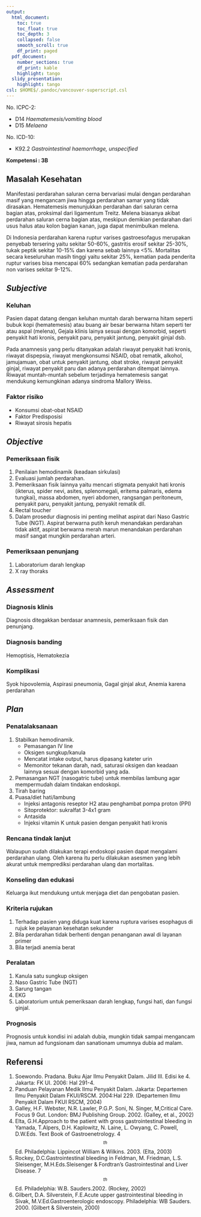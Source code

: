 ```yaml
---
output:
  html_document:
    toc: true
    toc_float: true
    toc_depth: 3
    collapsed: false
    smooth_scroll: true
    df_print: paged
  pdf_document:
    number_sections: true
    df_print: kable
    highlight: tango
  slidy_presentation:
    highlight: tango
csl: $HOME$/.pandoc/vancouver-superscript.csl
---
```


No. ICPC-2:

* D14 *Haematemesis/vomiting blood*
* D15 *Melaena*

No. ICD-10:

* K92.2 *Gastrointestinal haemorrhage, unspecified*

**Kompetensi 	: 3B**

## Masalah Kesehatan

Manifestasi perdarahan saluran cerna bervariasi mulai dengan perdarahan masif
yang mengancam jiwa hingga perdarahan samar yang tidak dirasakan. Hematemesis
menunjukkan perdarahan dari saluran cerna bagian atas, proksimal dari
ligamentum Treitz. Melena biasanya akibat perdarahan saluran cerna bagian atas,
meskipun demikian perdarahan dari usus halus atau kolon bagian kanan, juga
dapat menimbulkan melena.

Di Indonesia perdarahan karena ruptur varises gastroesofagus merupakan penyebab
tersering yaitu sekitar 50-60%, gastritis erosif sekitar 25-30%, tukak peptik
sekitar 10-15% dan karena sebab lainnya <5%. Mortalitas secara keseluruhan
masih tinggi yaitu sekitar 25%, kematian pada penderita ruptur varises bisa
mencapai 60% sedangkan kematian pada perdarahan non varises sekitar 9-12%.

## *Subjective*

### Keluhan

Pasien dapat datang dengan keluhan muntah darah berwarna hitam seperti bubuk
kopi (hematemesis) atau buang air besar berwarna hitam seperti ter atau aspal
(melena), Gejala klinis lainya sesuai dengan komorbid, seperti penyakit hati
kronis, penyakit paru, penyakit jantung, penyakit ginjal dsb.

Pada anamnesis yang perlu ditanyakan adalah riwayat penyakit hati kronis,
riwayat dispepsia, riwayat mengkonsumsi NSAID, obat rematik, alkohol,
jamujamuan, obat untuk penyakit jantung, obat stroke, riwayat penyakit ginjal,
riwayat penyakit paru dan adanya perdarahan ditempat lainnya. Riwayat
muntah-muntah sebelum terjadinya hematemesis sangat mendukung kemungkinan
adanya sindroma Mallory Weiss.

### Faktor risiko

* Konsumsi obat-obat NSAID
* Faktor Predisposisi
* Riwayat sirosis hepatis

## *Objective*

### Pemeriksaan fisik

1. Penilaian hemodinamik (keadaan sirkulasi)
2. Evaluasi jumlah perdarahan.
3. Pemeriksaan fisik lainnya yaitu mencari stigmata penyakit hati kronis
   (ikterus, spider nevi, asites, splenomegali, eritema palmaris, edema
   tungkai), massa abdomen, nyeri abdomen, rangsangan peritoneum, penyakit
   paru, penyakit jantung, penyakit rematik dll.
4. Rectal toucher
5. Dalam prosedur diagnosis ini penting melihat aspirat dari Naso Gastric Tube
   (NGT). Aspirat berwarna putih keruh menandakan perdarahan tidak aktif,
   aspirat berwarna merah marun menandakan perdarahan masif sangat mungkin
   perdarahan arteri.

### Pemeriksaan penunjang

1. Laboratorium darah lengkap
2. X ray thoraks

## *Assessment*

### Diagnosis klinis

Diagnosis ditegakkan berdasar anamnesis, pemeriksaan fisik dan penunjang.

### Diagnosis banding

Hemoptisis, Hematokezia

### Komplikasi

Syok hipovolemia, Aspirasi pneumonia, Gagal ginjal akut, Anemia karena
perdarahan

## *Plan*

### Penatalaksanaan

1. Stabilkan hemodinamik.
   * Pemasangan IV line
   * Oksigen sungkup/kanula
   * Mencatat intake output, harus dipasang kateter urin
   * Memonitor tekanan darah, nadi, saturasi oksigen dan keadaan lainnya sesuai
     dengan komorbid yang ada.
2. Pemasangan NGT (nasogatric tube) untuk membilas lambung agar mempermudah
   dalam tindakan endoskopi.
3. Tirah baring
4. Puasa/diet hati/lambung
   * Injeksi antagonis reseptor H2 atau penghambat pompa proton (PPI)
   * Sitoprotektor: sukralfat 3-4x1 gram
   * Antasida
   * Injeksi vitamin K untuk pasien dengan penyakit hati kronis

### Rencana tindak lanjut

Walaupun sudah dilakukan terapi endoskopi pasien dapat mengalami perdarahan
ulang. Oleh karena itu perlu dilakukan asesmen yang lebih akurat untuk
memprediksi perdarahan ulang dan mortalitas.

### Konseling dan edukasi

Keluarga ikut mendukung untuk menjaga diet dan pengobatan pasien.

### Kriteria rujukan

1. Terhadap pasien yang diduga kuat karena ruptura varises esophagus di rujuk
   ke pelayanan kesehatan sekunder
2. Bila perdarahan tidak berhenti dengan penanganan awal di layanan primer
3. Bila terjadi anemia berat

### Peralatan

1. Kanula satu sungkup oksigen
1. Naso Gastric Tube (NGT)
1. Sarung tangan
1. EKG
5. Laboratorium untuk pemeriksaan darah lengkap, fungsi hati, dan fungsi
   ginjal.

### Prognosis

Prognosis untuk kondisi ini adalah dubia, mungkin tidak sampai mengancam jiwa,
namun ad fungsionam dan sanationam umumnya dubia ad malam.

## Referensi
1. Soewondo. Pradana. Buku Ajar Ilmu Penyakit Dalam. Jilid III. Edisi ke 4.
   Jakarta: FK UI. 2006: Hal 291-4.
2. Panduan Pelayanan Medik Ilmu Penyakit Dalam. Jakarta: Departemen Ilmu
   Penyakit Dalam FKUI/RSCM. 2004:Hal 229. (Departemen Ilmu Penyakit Dalam FKUI
   RSCM, 2004)
3. Galley, H.F. Webster, N.R. Lawler, P.G.P. Soni, N. Singer, M,Critical Care.
   Focus 9 Gut. London: BMJ Publishing Group. 2002. (Galley, et al., 2002)
4. Elta, G.H.Approach to the patient with gross gastrointestinal bleeding in
   Yamada, T.Alpers, D.H. Kaplowitz, N. Laine, L. Owyang, C. Powell, D.W.Eds.
   Text Book of Gastroenetrology. 4$$^{th}$$ Ed. Philadelphia: Lippincot William &
   Wilkins. 2003. (Elta, 2003)
5. Rockey, D.C.Gastrointestinal bleeding in Feldman, M. Friedman, L.S.
   Sleisenger, M.H.Eds.Sleisenger & Fordtran’s Gastrointestinal and Liver
   Disease. 7$$^{th}$$ Ed. Philadelphia: W.B. Sauders.2002. (Rockey, 2002)
6. Gilbert, D.A. Silverstein, F.E.Acute upper gastrointestinal bleeding in
   Sivak, M.V.Ed.Gastroenterologic endoscopy. Philadelphia: WB Sauders. 2000.
   (Gilbert & Silverstein, 2000)
